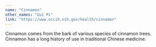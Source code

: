 ```yaml
---
name: "Cinnamon"
other_names: "Gui Pi"
link: "https://www.nccih.nih.gov/health/cinnamon"
---
```


Cinnamon comes from the bark of various species of cinnamon trees. Cinnamon has a long history of use in traditional Chinese medicine.